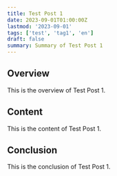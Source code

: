 ```yaml
---
title: Test Post 1
date: 2023-09-01T01:00:00Z
lastmod: '2023-09-01'
tags: ['test', 'tag1', 'en']
draft: false
summary: Summary of Test Post 1
---
```


## Overview

This is the overview of Test Post 1.

## Content

This is the content of Test Post 1.

## Conclusion

This is the conclusion of Test Post 1.